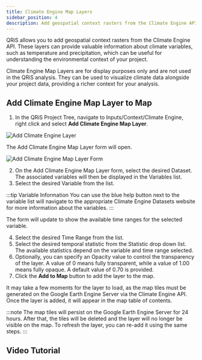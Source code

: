 ```yaml
---
title: Climate Engine Map Layers
sidebar_position: 4
description: Add geospatial context rasters from the Climate Engine API.
---
```


QRiS allows you to add geospatial context rasters from the Climate Engine API. These layers can provide valuable information about climate variables, such as temperature and precipitation, which can be useful for understanding the environmental context of your project.

Climate Engine Map Layers are for display purposes only and are not used in the QRiS analysis. They can be used to visualize climate data alongside your project data, providing a richer context for your analysis.

## Add Climate Engine Map Layer to Map

1. In the QRiS Project Tree, navigate to Inputs/Context/Climate Engine, right click and select **Add Climate Engine Map Layer**.

![Add Climate Engine Layer](/images/software-help/climate-engine/right-click-climate-engine-rasters.png)

The Add Climate Engine Map Layer form will open.

![Add Climate Engine Map Layer Form](/images/software-help/climate-engine/climate-engine-map-layers.png)

2. On the Add Climate Engine Map Layer form, select the desired Dataset. The associated variables will then be displayed in the Variables list.
3. Select the desired Variable from the list. 

  :::tip Variable Information
  You can use the blue help button next to the variable list will navigate to the appropriate Climate Engine Datasets website for more information about the variables. 
  :::

The form will update to show the available time ranges for the selected variable.

4. Select the desired Time Range from the list.
5. Select the desired temporal statistic from the Statistic drop down list. The available statistics depend on the variable and time range selected.
6. Optionally, you can specify an Opacity value to control the transparency of the layer. A value of 0 means fully transparent, while a value of 1.00 means fully opaque. A default value of 0.70 is provided.
7. Click the **Add to Map** button to add the layer to the map.

It may take a few moments for the layer to load, as the map tiles must be generated on the Google Earth Engine Server via the Climate Engine API. Once the layer is added, it will appear in the map table of contents. 

:::note
The map tiles will persist on the Google Earth Engine Server for 24 hours. After that, the tiles will be deleted and the layer will no longer be visible on the map. To refresh the layer, you can re-add it using the same steps.
:::

## Video Tutorial
<YouTubeEmbed videoId="EB_yI1FP6-c" />